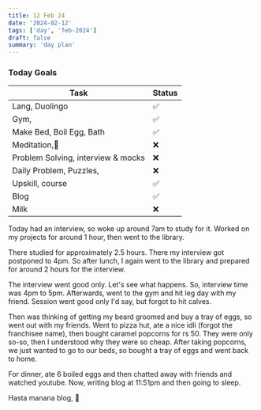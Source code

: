 ```yaml
---
title: 12 Feb 24
date: '2024-02-12'
tags: ['day', 'feb-2024']
draft: false
summary: 'day plan'
---
```


### Today Goals

| Task                               | Status |
| ---------------------------------- | ------ |
| Lang, Duolingo                     | ✅     |
| Gym,                               | ✅     |
| Make Bed, Boil Egg, Bath           | ✅     |
| Meditation,🙏                      | ❌     |
| Problem Solving, interview & mocks | ❌     |
| Daily Problem, Puzzles,            | ❌     |
| Upskill, course                    | ✅     |
| Blog                               | ✅     |
| Milk                               | ❌     |

Today had an interview, so woke up around 7am to study for it.
Worked on my projects for around 1 hour, then went to the library.

There studied for approximately 2.5 hours. There my interview got postponed to 4pm.
So after lunch, I again went to the library and prepared for around 2 hours for the interview.

The interview went good only. Let's see what happens. So, interview time was 4pm to 5pm.
Afterwards, went to the gym and hit leg day with my friend. Session went good only I'd say, but forgot to hit
calves.

Then was thinking of getting my beard groomed and buy a tray of eggs, so went out with my friends.
Went to pizza hut, ate a nice idli (forgot the franchisee name), then bought caramel popcorns for rs 50.
They were only so-so, then I understood why they were so cheap. After taking popcorns, we just wanted
to go to our beds, so bought a tray of eggs and went back to home.

For dinner, ate 6 boiled eggs and then chatted away with friends and watched youtube.
Now, writing blog at 11:51pm and then going to sleep.

Hasta manana blog, 👋
